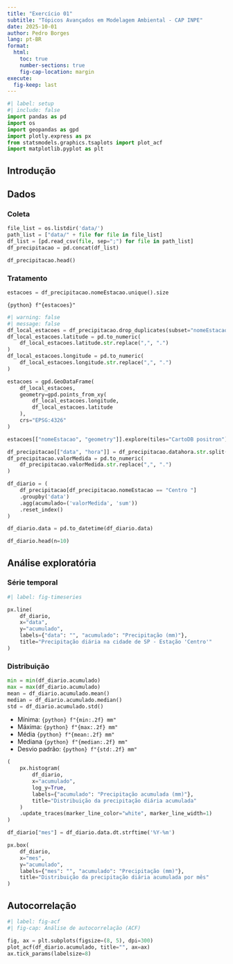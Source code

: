 ```yaml
---
title: "Exercício 01"
subtitle: "Tópicos Avançados em Modelagem Ambiental - CAP INPE"
date: 2025-10-01
author: Pedro Borges
lang: pt-BR
format: 
  html:
    toc: true
    number-sections: true
    fig-cap-location: margin
execute:
  fig-keep: last
---
```


```python
#| label: setup
#| include: false
import pandas as pd
import os
import geopandas as gpd
import plotly.express as px
from statsmodels.graphics.tsaplots import plot_acf
import matplotlib.pyplot as plt

```

## Introdução

## Dados

### Coleta
```python
file_list = os.listdir('data/')
path_list = ["data/" + file for file in file_list]
df_list = [pd.read_csv(file, sep=";") for file in path_list]
df_precipitacao = pd.concat(df_list)

df_precipitacao.head()
```

### Tratamento

```python
estacoes = df_precipitacao.nomeEstacao.unique().size
```

`{python} f"{estacoes}"`

```python
#| warning: false
#| message: false
df_local_estacoes = df_precipitacao.drop_duplicates(subset="nomeEstacao")
df_local_estacoes.latitude = pd.to_numeric(
    df_local_estacoes.latitude.str.replace(",", ".")
)
df_local_estacoes.longitude = pd.to_numeric(
    df_local_estacoes.longitude.str.replace(",", ".")
)

estacoes = gpd.GeoDataFrame(
    df_local_estacoes, 
    geometry=gpd.points_from_xy(
        df_local_estacoes.longitude, 
        df_local_estacoes.latitude
    ), 
    crs="EPSG:4326"
)

estacoes[["nomeEstacao", "geometry"]].explore(tiles="CartoDB positron")
```

```python

df_precipitacao[["data", "hora"]] = df_precipitacao.datahora.str.split(" ", expand=True)
df_precipitacao.valorMedida = pd.to_numeric(
    df_precipitacao.valorMedida.str.replace(",", ".")
)

df_diario = (
    df_precipitacao[df_precipitacao.nomeEstacao == "Centro "]
    .groupby('data')
    .agg(acumulado=('valorMedida', 'sum'))
    .reset_index()
)

df_diario.data = pd.to_datetime(df_diario.data)

df_diario.head(n=10)
```

## Análise exploratória

### Série temporal

```python
#| label: fig-timeseries

px.line(
    df_diario, 
    x="data", 
    y="acumulado", 
    labels={"data": "", "acumulado": "Precipitação (mm)"},
    title="Precipitação diária na cidade de SP - Estação 'Centro'"
)

```

### Distribuição

```python
min = min(df_diario.acumulado)
max = max(df_diario.acumulado)
mean = df_diario.acumulado.mean()
median = df_diario.acumulado.median()
std = df_diario.acumulado.std()
```

- Mínima: `{python} f"{min:.2f} mm"`
- Máxima: `{python} f"{max:.2f} mm"`
- Média `{python} f"{mean:.2f} mm"`
- Mediana `{python} f"{median:.2f} mm"`
- Desvio padrão: `{python} f"{std:.2f} mm"`

```python
(
    px.histogram(
        df_diario,
        x="acumulado",
        log_y=True,
        labels={"acumulado": "Precipitação acumulada (mm)"},
        title="Distribuição da precipitação diária acumulada"
    )
    .update_traces(marker_line_color="white", marker_line_width=1)
)
```

```python
df_diario["mes"] = df_diario.data.dt.strftime('%Y-%m')

px.box(
    df_diario,
    x="mes",
    y="acumulado",
    labels={"mes": "", "acumulado": "Precipitação (mm)"},
    title="Distribuição da precipitação diária acumulada por mês"
)
```

## Autocorrelação


```python
#| label: fig-acf
#| fig-cap: Análise de autocorrelação (ACF)

fig, ax = plt.subplots(figsize=(8, 5), dpi=300)
plot_acf(df_diario.acumulado, title="", ax=ax)
ax.tick_params(labelsize=8)
```